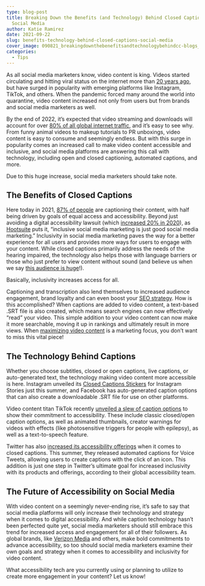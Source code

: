 ```yaml
---
type: blog-post
title: Breaking Down the Benefits (and Technology) Behind Closed Captions on
  Social Media
author: Katie Ramirez
date: 2021-09-22
slug: benefits-technology-behind-closed-captions-social-media
cover_image: 090821_breakingdownthebenefitsandtechnologybehindcc-blogs_bg.jpg
categories:
  - Tips
---
```

<!--StartFragment-->

As all social media marketers know, video content is king. Videos started circulating and hitting viral status on the internet more than [20 years ago](https://www.wired.com/story/history-of-the-first-viral-video/), but have surged in popularity with emerging platforms like Instagram, TikTok, and others. When the pandemic forced many around the world into quarantine, video content increased not only from users but from brands and social media marketers as well.

By the end of 2022, it’s expected that video streaming and downloads will account for over [80% of all global internet traffic](https://www.oberlo.com/blog/video-marketing-statistics#:~:text=Summary%3A%20Video%20Marketing%20Statistics,-Here's%20a%20summary&text=statistics%20for%202020%3A-,85%25%20of%20all%20internet%20users%20in%20the%20United%20States%20watched,on%20any%20of%20their%20devices.&text=Consumers%20expect%20more%20video%20content,marketing%20efforts%20on%20social%20media.), and it’s easy to see why. From funny animal videos to makeup tutorials to PR unboxings, video content is easy to consume and seemingly endless. But with this surge in popularity comes an increased call to make video content accessible and inclusive, and social media platforms are answering this call with technology, including open and closed captioning, automated captions, and more.

Due to this huge increase, social media marketers should take note.

## The Benefits of Closed Captions

Here today in 2021, [87% of people](https://www.3playmedia.com/blog/closed-captioning-trends-2021/) are captioning their content, with half being driven by goals of equal access and accessibility. Beyond just avoiding a digital accessibility lawsuit (which [increased 20% in 2020](https://info.usablenet.com/2020-report-on-digital-accessibility-lawsuits?hsCtaTracking=d66e286e-2884-483d-9a68-a5668f9b6ec7%7Ce7aee2e7-3c8d-47cb-8a8c-bcdac37d55fa)), as [Hootsuite](https://blog.hootsuite.com/inclusive-design-social-media/) puts it, “inclusive social media marketing is just good social media marketing.” Inclusivity in social media marketing paves the way for a better experience for all users and provides more ways for users to engage with your content. While closed captions primarily address the needs of the hearing impaired, the technology also helps those with language barriers or those who just prefer to view content without sound (and believe us when we say [this audience is huge](https://brandglue.com/blog/5-ways-digital-marketers-tap-power-social-video/)!).

Basically, inclusivity increases access for all.

Captioning and transcription also lend themselves to increased audience engagement, brand loyalty and can even boost your [SEO strategy](https://www.3playmedia.com/blog/5-signs-your-marketing-videos-need-closed-captions/). How is this accomplished? When captions are added to video content, a text-based .SRT file is also created, which means search engines can now effectively “read” your video. This simple addition to your video content can now make it more searchable, moving it up in rankings and ultimately result in more views. When [maximizing video content](https://brandglue.com/blog/how-to-maximize-video-content-across-your-social-networks/) is a marketing focus, you don’t want to miss this vital piece!

## The Technology Behind Captions

Whether you choose subtitles, closed or open captions, live captions, or auto-generated text, the technology making video content more accessible is here. Instagram unveiled its [Closed Captions Stickers](https://www.socialmediatoday.com/news/instagram-tests-new-auto-captions-option-for-instagram-stories/596409/) for Instagram Stories just this summer, and Facebook has auto-generated caption options that can also create a downloadable .SRT file for use on other platforms.

Video content titan TikTok recently [unveiled a slew of caption options](https://newsroom.tiktok.com/en-us/introducing-auto-captions) to show their commitment to accessibility. These include classic closed/open caption options, as well as animated thumbnails, creator warnings for videos with effects (like photosensitive triggers for people with epilepsy), as well as a text-to-speech feature.

Twitter has also [increased its accessibility offerings](https://www.wsj.com/articles/twitter-adds-captions-for-voice-tweets-after-criticism-11626467979) when it comes to closed captions. This summer, they released automated captions for Voice Tweets, allowing users to create captions with the click of an icon. This addition is just one step in Twitter’s ultimate goal for increased inclusivity with its products and offerings, according to their global accessibility team.

## The Future of Accessibility on Social Media

With video content on a seemingly never-ending rise, it’s safe to say that social media platforms will only increase their technology and strategy when it comes to digital accessibility. And while caption technology hasn’t been perfected quite yet, social media marketers should still embrace this trend for increased access and engagement for all of their followers. As global brands, like [Verizon Media](https://www.globenewswire.com/news-release/2021/03/23/2197967/0/en/Verizon-Media-to-Caption-all-New-Videos-Donate-5M-to-Advance-Accessibility.html) and others, make bold commitments to advance accessibility, so too should social media marketers examine their own goals and strategy when it comes to accessibility and inclusivity for video content.

What accessibility tech are you currently using or planning to utilize to create more engagement in your content? Let us know!

<!--EndFragment-->